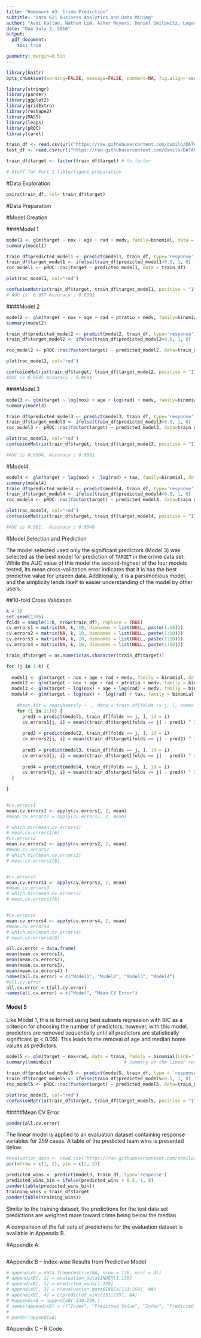 ```yaml
---
title: "Homework #3: Crime Prediction"
subtitle: "Data 621 Business Analytics and Data Mining"
author: "Aadi Kalloo, Nathan Lim, Asher Meyers, Daniel Smilowitz, Logan Thomson"
date: "Due July 3, 2016"
output: 
  pdf_document: 
    toc: true

geometry: margin=0.5in
---
```


```r
library(knitr)
opts_chunk$set(warning=FALSE, message=FALSE, comment=NA, fig.align='center')

library(stringr)
library(pander)
library(ggplot2)
library(gridExtra)
library(reshape2)
library(MASS)
library(leaps)
library(pROC)
library(caret)

train_df <- read.csv(url("https://raw.githubusercontent.com/dsmilo/DATA621/master/HW3/Data/crime-training-data.csv"))
test_df <- read.csv(url("https://raw.githubusercontent.com/dsmilo/DATA621/master/HW3/Data/crime-evaluation-data.csv"))

train_df$target <- factor(train_df$target) # to factor

# Stuff for Part 1 table/figure preparation

```



#Data Exploration

```r
pairs(train_df, col= train_df$target)
```


#Data Preparation


#Model Creation

####Model 1
```r
model1 <- glm(target ~ nox + age + rad + medv, family=binomial, data = train_df)
summary(model1)

train_df$predicted_model1 <- predict(model1, train_df, type='response')
train_df$target_model1 <- ifelse(train_df$predicted_model1>0.5, 1, 0)
roc_model1 <- pROC::roc(target ~ predicted_model1, data = train_df)

plot(roc_model1, col="red")

confusionMatrix(train_df$target, train_df$target_model1, positive = "1")
# AUC is  0.957 Accuracy : 0.8691 

```


####Model 2
```r
model2 <- glm(target ~ nox + age + rad + ptratio + medv, family=binomial, data = train_df)
summary(model2)

train_df$predicted_model2 <- predict(model2, train_df, type='response')
train_df$target_model2 <- ifelse(train_df$predicted_model2>0.5, 1, 0)

roc_model2 <- pROC::roc(factor(target) ~ predicted_model2, data=train_df)

plot(roc_model2, col="red")

confusionMatrix(train_df$target, train_df$target_model2, positive = "1")
#AUC is 0.9605 Accuracy : 0.8691
```

####Model 3
```r
model3 <- glm(target ~ log(nox) + age + log(rad) + medv, family=binomial, data = train_df)
summary(model3)

train_df$predicted_model3 <- predict(model3, train_df, type='response')
train_df$target_model3 <- ifelse(train_df$predicted_model3>0.5, 1, 0)
roc_model3 <- pROC::roc(factor(target) ~ predicted_model3, data=train_df)

plot(roc_model3, col="red")
confusionMatrix(train_df$target, train_df$target_model3, positive = "1")

#AUC is 0.9584, Accuracy : 0.8691 
```

#Model4
```r
model4 <- glm(target ~ log(nox) +  log(rad) + tax, family=binomial, data = train_df)
summary(model4)
train_df$predicted_model4 <- predict(model4, train_df, type='response')
train_df$target_model4 <- ifelse(train_df$predicted_model4>0.5, 1, 0)
roc_model4 <- pROC::roc(factor(target) ~ predicted_model4, data=train_df)

plot(roc_model4, col="red")
confusionMatrix(train_df$target, train_df$target_model4, positive = "1")

#AUC is 0.961,  Accuracy : 0.8648
```


#Model Selection and Prediction

The model selected used only the significant predictors (Model 3) was selected as the best model for prediction of `TARGET` in the crime data set.  While the AUC value of this model the second-highest of the four models tested, its mean cross-validation error indicates that it is has the best predictive value for unseen data.  Additionally, it is a parsimonious model, and the simplicity lends itself to easier understanding of the model by other users.


##10-fold Cross Validation
```r
k = 10
set.seed(1306)
folds = sample(1:k, nrow(train_df), replace = TRUE)
cv.errors1 = matrix(NA, k, 10, dimnames = list(NULL, paste(1:10)))
cv.errors2 = matrix(NA, k, 10, dimnames = list(NULL, paste(1:10)))
cv.errors3 = matrix(NA, k, 10, dimnames = list(NULL, paste(1:10)))
cv.errors4 = matrix(NA, k, 10, dimnames = list(NULL, paste(1:10)))

train_df$target = as.numeric(as.character(train_df$target))

for (j in 1:k) {
  
  model1 <- glm(target ~ nox + age + rad + medv, family = binomial, data = train_df[folds != j, ])
  model2 <- glm(target ~ nox + age + rad + ptratio + medv, family = binomial, data = train_df[folds != j, ])
  model3 <- glm(target ~ log(nox) + age + log(rad) + medv, family = binomial, data = train_df[folds != j, ])
  model4 <- glm(target ~ log(nox) +  log(rad) + tax, family = binomial, data = train_df[folds != j, ])
  
    #best.fit = regsubsets(y ~ ., data = train_df[folds != j, ], nvmax = 10)
    for (i in 1:10) {
      pred1 = predict(model1, train_df[folds == j, ], id = i)
      cv.errors1[j, i] = mean((train_df$target[folds == j] - pred1) ^ 2)
    
      pred2 = predict(model2, train_df[folds == j, ], id = i)
      cv.errors2[j, i] = mean((train_df$target[folds == j] - pred2) ^ 2)
  
      pred3 = predict(model3, train_df[folds == j, ], id = i)
      cv.errors3[j, i] = mean((train_df$target[folds == j] - pred3) ^ 2)
      
      pred4 = predict(model4, train_df[folds == j, ], id = i)
      cv.errors4[j, i] = mean((train_df$target[folds == j] - pred4) ^ 2)
  }
  
}


#cv.errors1
mean.cv.errors1 <- apply(cv.errors1, 2, mean)
#mean.cv.errors1 = apply(cv.errors1, 2, mean)

# which.min(mean.cv.errors1)
# mean.cv.errors1[6]
#cv.errors2
mean.cv.errors2 <- apply(cv.errors2, 2, mean)
#mean.cv.errors2
# which.min(mean.cv.errors2)
# mean.cv.errors2[6]


#cv.errors3
mean.cv.errors3 <- apply(cv.errors3, 2, mean)
#mean.cv.errors3
# which.min(mean.cv.errors3)
# mean.cv.errors3[6]


#cv.errors4
mean.cv.errors4 <- apply(cv.errors4, 2, mean)
#mean.cv.errors4
# which.min(mean.cv.errors4)
# mean.cv.errors4[6]

all.cv.error = data.frame(
mean(mean.cv.errors1),
mean(mean.cv.errors2),
mean(mean.cv.errors3),
mean(mean.cv.errors4) )
names(all.cv.error) = c("Model1", "Model2", "Model3", "Model4")
#all.cv.error
all.cv.error = t(all.cv.error)
names(all.cv.error) = c("Model", "Mean CV Error")


```
#### Model 5

Like Model 1, this is formed using best subsets regression with BIC as a criterion for choosing the number of predictors; however, with this model, predictors are removed sequentially until all predictors are statistically significant (p < 0.05). This leads to the removal of age and median home values as predictors.
```r
model5 <- glm(target ~ nox+rad, data = train, family = binomial(link='logit'))
summary(lmminbic)                           # Summary of the linear regression model

train_df$predicted_model5 <- predict(model5, train_df, type = 'response')
train_df$target_model5 <- ifelse(train_df$predicted_model5>0.5, 1, 0)
roc_model5 <- pROC::roc(factor(target) ~ predicted_model5, data=train_df)

plot(roc_model5, col="red")
confusionMatrix(train_df$target, train_df$target_model5, positive = "1")
```

#####Mean CV Error
```r
pander(all.cv.error)
```


The linear model is applied to an evaluation dataset containing response variables for 259 cases.  A table of the predicted team wins is presented below.

```r
#evaluation_data <- read.csv('https://raw.githubusercontent.com/dsmilo/DATA621/master/HW1/data/moneyball-evaluation-data.csv')
par(mfrow = c(1, 2), pin = c(2, 2))

predicted_wins <- predict(model3, train_df, type='response')
predicted_wins_bin = ifelse(predicted_wins > 0.5, 1, 0)
pander(table(predicted_wins_bin))
training_wins = train_df$target
pander(table(training_wins))
```

Similar to the training dataset, the predictions for the test data set predictions are weighted more toward crime being below the median

A comparison of the full sets of predictions for the evaluation dataset is available in Appendix B.

\newpage 

#Appendix A 
```r

```

\newpage

#Appendix B -- Index-wise Results from Predictive Model
```r
# appendixB = data.frame(matrix(NA, nrow = 130, ncol = 4))
# appendixB[, 1] = evaluation_data$INDEX[1:130]
# appendixB[, 2] = predicted_wins[1:130] 
# appendixB[, 3] = c(evaluation_data$INDEX[131:259], NA)
# appendixB[, 4] = c(predicted_wins[131:259], NA)
# #appendixB = appendixB[-130:259,]
# names(appendixB) = c("Index", "Predicted Value", "Index", "Predicted Value")
# 
# pander(appendixB)
```

\newpage

#Appendix C -- R Code

```r

```
